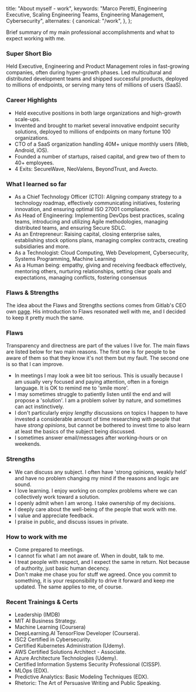   title: "About myself - work",
  keywords:
    "Marco Peretti, Engineering Executive, Scaling Engineering Teams, Engineering Management, Cybersecurity",
  alternates: {
    canonical: "/work",
  },
};

Brief summary of my main professional accomplishments and what to expect
working with me.

### Super Short Bio

Held Executive, Engineering and Product Management roles in fast-growing companies, often during hyper-growth phases. Led multicultural and distributed development teams and shipped successful products, deployed to millions of endpoints, or serving many tens of millions of users (SaaS).

### Career Highlights

- Held executive positions in both large organizations and high-growth scale-ups.
- Invented and brought to market several innovative endpoint security solutions, deployed to millions of endpoints on many fortune 100 organizations.
- CTO of a SaaS organization handling 40M+ unique monthly users (Web, Android, iOS).
- Founded a number of startups, raised capital, and grew two of them to 40+ employees.
- 4 Exits: SecureWave, NeoValens, BeyondTrust, and Avecto.

### What I learned so far

- As a Chief Technology Officer (CTO): Aligning company strategy to a technology roadmap, effectively communicating initiatives, fostering innovation, and ensuring optimal ISO 27001 compliance.
- As Head of Engineering: Implementing DevOps best practices, scaling teams, introducing and utilizing Agile methodologies, managing distributed teams, and ensuring Secure SDLC.
- As an Entrepreneur: Raising capital, closing enterprise sales, establishing stock options plans, managing complex contracts, creating subsidiaries and more.
- As a Technologist: Cloud Computing, Web Development, Cybersecurity, Systems Programming, Machine Learning
- As a Human being: empathy, giving and receiving feedback effectively, mentoring others, nurturing relationships, setting clear goals and expectations, managing conflicts, fostering consensus

### Flaws & Strengths

The idea about the Flaws and Strengths sections comes from Gitlab's CEO own [page](https://handbook.gitlab.com/handbook/ceo/).
His introduction to Flaws resonated well with me, and I decided to keep it
pretty much the same.

### Flaws

Transparency and directness are part of the values I live for. The main flaws are listed below for two main reasons.
The first one is for people to be aware of them so that they know it's not them but my fault.
The second one is so that I can improve.

- In meetings I may look a wee bit too serious. This is usually because I am usually very focused and paying attention, often in a foreign language. It is OK to remind me to 'smile more'.
- I may sometimes struggle to patiently listen until the end and will propose a 'solution'. I am a problem solver by nature, and sometimes can act instinctively.
- I don't particularly enjoy <em>lengthy</em> discussions on topics I happen to have invested a considerable amount of time researching with people that have <em>strong opinions</em>, but cannot be bothered to invest time to also learn at least the basics of the subject being discussed.
- I sometimes answer email/messages after working-hours or on weekends.

### Strengths

- We can discuss any subject. I often have 'strong opinions, weakly held' and have no problem changing my mind if the reasons and logic are sound.
- I love learning. I enjoy working on complex problems where we can collectively work toward a solution.
- I openly admit when I am wrong. I take ownership of my decisions.
- I deeply care about the well-being of the people that work with me.
- I value and appreciate feedback.
- I praise in public, and discuss issues in private.

### How to work with me

- Come prepared to meetings.
- I cannot fix what I am not aware of. When in doubt, talk to me.
- I treat people with respect, and I expect the same in return. Not because of authority, just basic human decency.
- Don't make me chase you for stuff we agreed. Once you commit to something, it is your responsibility to drive it forward and keep me updated. The same applies to me, of course.

### Recent Trainings & Certs

- Leadership (IMDB)
- MIT AI Business Strategy.
- Machine Learning (Coursera)
- DeepLearning.AI TensorFlow Developer (Coursera).
- ISC2 Certified in Cybersecurity.
- Certified Kubernetes Administration (Udemy).
- AWS Certified Solutions Architect - Associate.
- Azure Architecture Technologies (Udemy).
- Certified Information Systems Security Professional (CISSP).
- MLOps (EDX).
- Predictive Analytics: Basic Modeling Techniques (EDX).
- Rhetoric: The Art of Persuasive Writing and Public Speaking.
